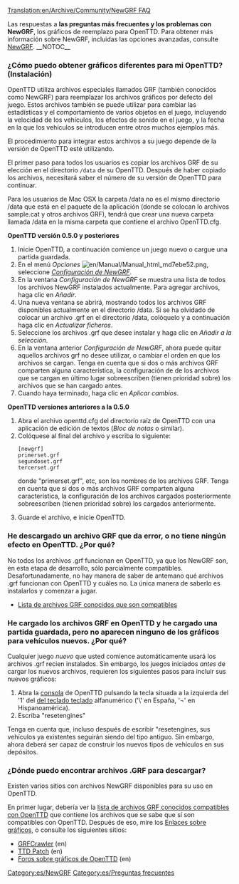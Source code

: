 [[Translation:en/Archive/Community/NewGRF FAQ]]

Las respuestas a '''las preguntas más frecuentes y los problemas con NewGRF''', los gráficos de reemplazo para OpenTTD. Para obtener más información sobre NewGRF, incluidas las opciones avanzadas, consulte [[es/Manual/NewGRF|NewGRF]].
__NOTOC__
===¿Cómo puedo obtener gráficos diferentes para mi OpenTTD? (Instalación)===
OpenTTD utiliza archivos especiales llamados GRF (también conocidos como NewGRF) para reemplazar los archivos gráficos por defecto del juego. Estos archivos también se puede utilizar para cambiar las estadísticas y el comportamiento de varios objetos en el juego, incluyendo la velocidad de los vehículos, los efectos de sonido en el juego, y la fecha en la que los vehículos se introducen entre otros muchos ejemplos más.

El procedimiento para integrar estos archivos a su juego depende de la versión de OpenTTD esté utilizando.

El primer paso para todos los usuarios es copiar los archivos GRF de su elección en el directorio <code>/data</code> de su OpenTTD. Después de haber copiado los archivos, necesitará saber el número de su versión de OpenTTD para continuar.

Para los usuarios de Mac OSX la carpeta /data no es el mismo directorio /data que está en el paquete de la aplicación (donde se colocan lo archivos sample.cat y otros archivos GRF), tendrá que crear una nueva carpeta llamada /data en la misma carpeta que contiene el archivo OpenTTD.cfg.

'''OpenTTD versión 0.5.0 y posteriores'''
# Inicie OpenTTD, a continuación comience un juego nuevo o cargue una partida guardada.
# En el menú ''Opciones'' [[File:en/Manual/Manual html md7ebe52.png]], seleccione ''[[es/Manual/NewGRF#activar-archivos-newgrf|Configuración de NewGRF]]''.
# En la ventana ''Configuración de NewGRF'' se muestra una lista de todos los archivos NewGRF instalados actualmente. Para agregar archivos, haga clic en ''Añadir''.
# Una nueva ventana se abrirá, mostrando todos los archivos GRF disponibles actualmente en el directorio /data. Si se ha olvidado de colocar un archivo .grf en el directorio /data, colóquelo y a continuación haga clic en ''Actualizar ficheros''.
# Seleccione los archivos .grf que desee instalar y haga clic en ''Añadir a la selección''.
# En la ventana anterior ''Configuración de NewGRF'', ahora puede quitar aquellos archivos grf no desee utilizar, o cambiar el orden en que los archivos se cargan. Tenga en cuenta que si dos o más archivos GRF comparten alguna característica, la configuración de de los archivos que se cargan en último lugar sobreescriben (tienen prioridad sobre) los archivos que se han cargado antes.
# Cuando haya terminado, haga clic en ''Aplicar cambios''.

'''OpenTTD versiones anteriores a la 0.5.0'''
<ol>
<li>Abra el archivo openttd.cfg del directorio raíz de OpenTTD con una aplicación de edición de textos (''Bloc de notas'' o similar).
<li>Colóquese al final del archivo y escriba lo siguiente:<pre>
[newgrf]
primerset.grf
segundoset.grf
tercerset.grf
</pre>donde "primerset.grf", etc, son los nombres de los archivos GRF. Tenga en cuenta que si dos o más archivos GRF comparten alguna característica, la configuración de los archivos cargados posteriormente sobreescriben (tienen prioridad sobre) los cargados anteriormente.
<li>Guarde el archivo, e inicie OpenTTD.
</ol>

===He descargado un archivo GRF que da error, o no tiene ningún efecto en OpenTTD. ¿Por qué?===
No todos los archivos .grf funcionan en OpenTTD, ya que los NewGRF son, en esta etapa de desarrollo, sólo parcialmente compatibles. Desafortunadamente, no hay manera de saber de antemano qué archivos .grf funcionan con OpenTTD y cuáles no. La única manera de saberlo es instalarlos y comenzar a jugar.
* [[es/Community/NewGRF/Main Page|Lista de archivos GRF conocidos que son compatibles]]

===He cargado los archivos GRF en OpenTTD y he cargado una partida guardada, pero no aparecen ninguno de los gráficos para vehículos nuevos. ¿Por qué?===
Cualquier juego ''nuevo'' que usted comience automáticamente usará los archivos .grf recien instalados.  Sin embargo, los juegos iniciados ''antes'' de cargar los nuevos archivos, requieren los siguientes pasos para incluir sus nuevos gráficos:
# Abra la [[es/Manual/Consola|consola]] de OpenTTD pulsando la tecla situada a la izquierda del '1' del [https://www.wikipedia.org/wiki/es:Distribución del teclado teclado] alfanumérico ('\' en España, '¬' en Hispanoamérica).
# Escriba "resetengines"

Tenga en cuenta que, incluso después de escribir "resetengines, sus vehículos ya existentes seguirán siendo del tipo antiguo. Sin embargo, ahora deberá ser capaz de construir los nuevos tipos de vehículos en sus depósitos.

===¿Dónde puedo encontrar archivos .GRF para descargar?===
Existen varios sitios con archivos NewGRF disponibles para su uso en OpenTTD.

En primer lugar, debería ver la [[es/Community/NewGRF/Main Page|lista de archivos GRF conocidos compatibles con OpenTTD]] que contiene los archivos que se sabe que sí son compatibles con OpenTTD. Después de eso, mire los [[es/Archive/Lists/Enlaces#enlaces-sobre-graficos|Enlaces sobre gráficos]], o consulte los siguientes sitios:
* [http://grfcrawler.tt-forums.net/ GRFCrawler] (en)
* [http://www.ttdpatch.net/newgrf.html TTD Patch] (en)
* [http://www.tt-forums.net/viewforum.php?f=36 Foros sobre gráficos de OpenTTD] (en)




[[Category:es/NewGRF]]
[[Category:es/Preguntas frecuentes]]